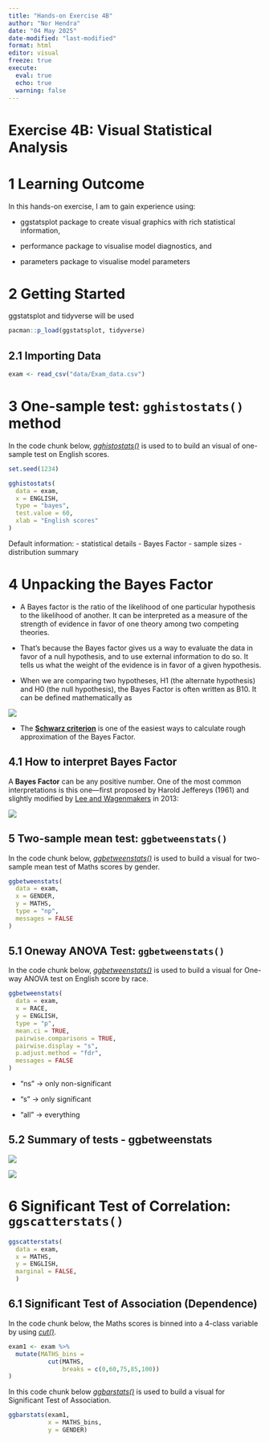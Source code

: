 ```yaml
---
title: "Hands-on Exercise 4B"
author: "Nor Hendra"
date: "04 May 2025"
date-modified: "last-modified"
format: html
editor: visual
freeze: true
execute:
  eval: true
  echo: true
  warning: false
---
```


# Exercise 4B: Visual Statistical Analysis

# 1 Learning Outcome

In this hands-on exercise, I am to gain experience using:

-   ggstatsplot package to create visual graphics with rich statistical information,

-   performance package to visualise model diagnostics, and

-   parameters package to visualise model parameters

# 2 Getting Started

ggstatsplot and tidyverse will be used

```r
pacman::p_load(ggstatsplot, tidyverse)
```

## 2.1 Importing Data

```r
exam <- read_csv("data/Exam_data.csv")
```

# 3 One-sample test: `gghistostats()` method

In the code chunk below, [*gghistostats()*](https://indrajeetpatil.github.io/ggstatsplot/reference/gghistostats.html) is used to to build an visual of one-sample test on English scores.

```r
set.seed(1234)

gghistostats(
  data = exam,
  x = ENGLISH,
  type = "bayes",
  test.value = 60,
  xlab = "English scores"
)
```

Default information: - statistical details - Bayes Factor - sample sizes - distribution summary

# 4 Unpacking the Bayes Factor

-   A Bayes factor is the ratio of the likelihood of one particular hypothesis to the likelihood of another. It can be interpreted as a measure of the strength of evidence in favor of one theory among two competing theories.

-   That’s because the Bayes factor gives us a way to evaluate the data in favor of a null hypothesis, and to use external information to do so. It tells us what the weight of the evidence is in favor of a given hypothesis.

-   When we are comparing two hypotheses, H1 (the alternate hypothesis) and H0 (the null hypothesis), the Bayes Factor is often written as B10. It can be defined mathematically as

![](https://r4va.netlify.app/chap10/img/image5.jpg)

-   The [**Schwarz criterion**](https://www.statisticshowto.com/bayesian-information-criterion/) is one of the easiest ways to calculate rough approximation of the Bayes Factor.

## 4.1 How to interpret Bayes Factor

A **Bayes Factor** can be any positive number. One of the most common interpretations is this one—first proposed by Harold Jeffereys (1961) and slightly modified by [Lee and Wagenmakers](https://www-tandfonline-com.libproxy.smu.edu.sg/doi/pdf/10.1080/00031305.1999.10474443?needAccess=true) in 2013:

![](https://r4va.netlify.app/chap10/img/image6.jpg)

## 5 Two-sample mean test: `ggbetweenstats()`

In the code chunk below, [*ggbetweenstats()*](https://indrajeetpatil.github.io/ggstatsplot/reference/ggbetweenstats.html) is used to build a visual for two-sample mean test of Maths scores by gender.

```r
ggbetweenstats(
  data = exam,
  x = GENDER, 
  y = MATHS,
  type = "np",
  messages = FALSE
)
```

## 5.1 Oneway ANOVA Test: `ggbetweenstats()`

In the code chunk below, [*ggbetweenstats()*](https://indrajeetpatil.github.io/ggstatsplot/reference/ggbetweenstats.html) is used to build a visual for One-way ANOVA test on English score by race.

```r
ggbetweenstats(
  data = exam,
  x = RACE, 
  y = ENGLISH,
  type = "p",
  mean.ci = TRUE, 
  pairwise.comparisons = TRUE, 
  pairwise.display = "s",
  p.adjust.method = "fdr",
  messages = FALSE
)
```

-   “ns” → only non-significant

-   “s” → only significant

-   “all” → everything

## 5.2 Summary of tests - ggbetweenstats

![](https://r4va.netlify.app/chap10/img/image7.jpg)

![](https://r4va.netlify.app/chap10/img/image8.jpg)

# 6 Significant Test of Correlation: `ggscatterstats()`

```r
ggscatterstats(
  data = exam,
  x = MATHS,
  y = ENGLISH,
  marginal = FALSE,
  )
```

## 6.1 Significant Test of Association (Dependence)

In the code chunk below, the Maths scores is binned into a 4-class variable by using [*cut()*](https://www.rdocumentation.org/packages/base/versions/3.6.2/topics/cut).

```r
exam1 <- exam %>% 
  mutate(MATHS_bins = 
           cut(MATHS, 
               breaks = c(0,60,75,85,100))
)
```

In this code chunk below [*ggbarstats()*](https://indrajeetpatil.github.io/ggstatsplot/reference/ggbarstats.html) is used to build a visual for Significant Test of Association.

```r
ggbarstats(exam1, 
           x = MATHS_bins, 
           y = GENDER)
```
